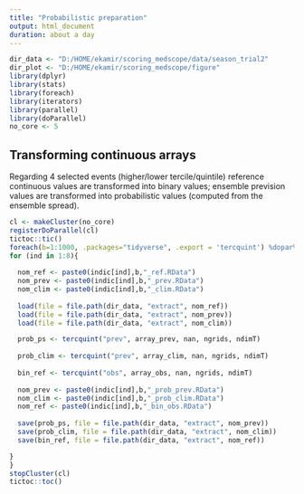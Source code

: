 ---
title: "Probabilistic preparation"
output: html_document
duration: about a day
---

```{r setup, include=FALSE}
dir_data <- "D:/HOME/ekamir/scoring_medscope/data/season_trial2" 
dir_plot <- "D:/HOME/ekamir/scoring_medscope/figure"
library(dplyr)
library(stats)
library(foreach)
library(iterators)
library(parallel)
library(doParallel)
no_core <- 5

```

## Transforming continuous arrays 

Regarding 4 selected events (higher/lower tercile/quintile) reference continuous values are transformed into binary values; ensemble prevision values are transformed into probabilistic values (computed from the ensemble spread). 

```{r}
cl <- makeCluster(no_core)
registerDoParallel(cl)
tictoc::tic()
foreach(b=1:1000, .packages="tidyverse", .export = 'tercquint') %dopar%  { # loop on bootstrap samples
for (ind in 1:8){
  
  nom_ref <- paste0(indic[ind],b,"_ref.RData")
  nom_prev <- paste0(indic[ind],b,"_prev.RData")
  nom_clim <- paste0(indic[ind],b,"_clim.RData")
  
  load(file = file.path(dir_data, "extract", nom_ref))
  load(file = file.path(dir_data, "extract", nom_prev))
  load(file = file.path(dir_data, "extract", nom_clim))

  prob_ps <- tercquint("prev", array_prev, nan, ngrids, ndimT)
  
  prob_clim <- tercquint("prev", array_clim, nan, ngrids, ndimT)
  
  bin_ref <- tercquint("obs", array_obs, nan, ngrids, ndimT)
  
  nom_prev <- paste0(indic[ind],b,"_prob_prev.RData")
  nom_clim <- paste0(indic[ind],b,"_prob_clim.RData")
  nom_ref <- paste0(indic[ind],b,"_bin_obs.RData")
  
  save(prob_ps, file = file.path(dir_data, "extract", nom_prev))
  save(prob_clim, file = file.path(dir_data, "extract", nom_clim))
  save(bin_ref, file = file.path(dir_data, "extract", nom_ref))

}
}
stopCluster(cl)
tictoc::toc()
```

